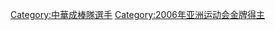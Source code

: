 {{Catnav|頁面分類|...|棒球隊|國家棒球代表隊|中華成棒隊球員}}
{{Catnav|頁面分類|...|棒球選手|台灣棒球選手|中華成棒隊球員}}
{{Catnav|頁面分類|...|台灣運動員|台灣棒球選手|中華成棒隊球員}}
{{Catnav|頁面分類|...|台灣棒球|台灣棒球選手|中華成棒隊球員}}

[[Category:中華成棒隊選手|Category:中華成棒隊選手]]
[[Category:2006年亚洲运动会金牌得主|Category:2006年亚洲运动会金牌得主]]